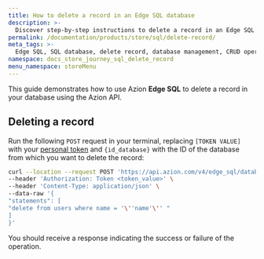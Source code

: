 ```yaml
---
title: How to delete a record in an Edge SQL database
description: >-
  Discover step-by-step instructions to delete a record in an Edge SQL database for efficient data management.
permalink: /documentation/products/store/sql/delete-record/
meta_tags: >-
  Edge SQL, SQL database, delete record, database management, CRUD operations, API integration, data deletion, SQL tutorial, Edge SQL guide, database modification, SQL commands
namespace: docs_store_journey_sql_delete_record
menu_namespace: storeMenu
---
```


This guide demonstrates how to use Azion **Edge SQL** to delete a record in your database using the Azion API.

## Deleting a record

Run the following `POST` request in your terminal, replacing `[TOKEN VALUE]` with your [personal token](/en/documentation/products/guides/personal-tokens/) and `{id_database}` with the ID of the database from which you want to delete the record:

```bash
curl --location --request POST 'https://api.azion.com/v4/edge_sql/databases/{id_database}/query' \
--header 'Authorization: Token <token_value>' \
--header 'Content-Type: application/json' \
--data-raw '{
"statements": [
"delete from users where name = '\''name'\'' "
]
}'
```

You should receive a response indicating the success or failure of the operation.
